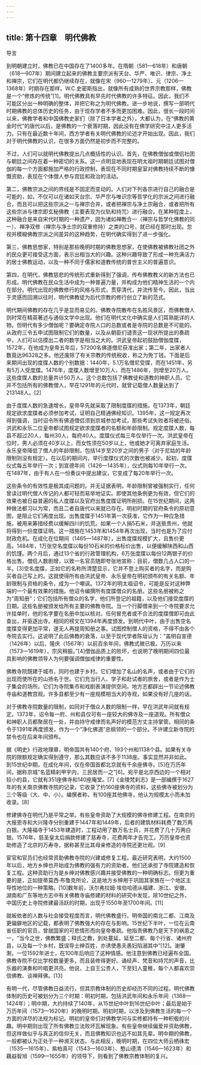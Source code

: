 ```yaml
---
---
---
```

title: 第十四章　明代佛教
---







导言

到明朝建立时，佛教已在中国存在了1400多年。在隋朝（581—618年）和唐朝（618—907年）期间建立起来的佛教主要宗派有天台、华严、唯识、律宗、净土和禅宗，它们在明代都仍继续存在，就像在宋（960—1279年）、元（1206—1368年）时期存在那样。W.C.史密斯指出，就像所有成熟的世界宗教那样，佛教是一个“修炼的传统”[1]。明代佛教具有早先时代佛教的许多特征。因此，我们不可能区分出一种明确的整体，并把它称之为明代佛教。进一步地说，撰写一部明代时期佛教的总体历史的任务，由于现存学者不多而更加困难。因此，很长一段时间以来，佛教学者和中国佛教史家们（除了日本学者之外），大都认为，在“佛教的黄金时代”的唐代以后，是佛教的一个衰落时期，因此没有在佛学研究中注人更多活力。只有在最近数十年间，西方学者有关明代佛教的论述才开始出现。因此，我们对于明代佛教的认识，在很多方面仍然是初步而不完整的。

不过，人们可以就明代佛教提出几点概括性的认识。首先，在佛教僧伽或僧侣社团与朝廷之间存在着一种密切的关系。这一点明显地表现在明太祖时期朝廷试图对僧伽的每一个方面都施加严格的行政控制，表现在不同时期皇室对佛教持续不断的慷慨资助，表现在个体僧人参与宫廷和政治的活动。

第二，佛教宗派之间的界线是不固定而变动的。人们对下列各宗进行自己的融合是可能的，如，不仅可以在诸如天台宗、华严宗与唯识宗等哲学化的宗派之间进行融合，而且可以把这些宗派之一与禅宗合并，或者把禅宗与净土宗融合，或者把所有这些宗派与律宗即玄秘佛教（主要表现为仪轨和持咒）进行融合。在某种程度上，这种融合是来自宋代时期的一种遗产，因为诸如禅教合一（禅宗与哲学化佛教的同一）、禅净双修（禅宗与净土宗的双重修持）之类的口号，就已经在那时出现。忽视并模糊佛教宗派之间差异的这种趋势，在明代确实得到了进一步强化。

第三，佛教思想家，特别是那些晚明时期的佛教思想家，在使佛教被佛教社团之外的民众更可接受这方面，表示出相当大的兴趣。这种兴趣导致了形成一种充满活力的居士佛教运动，以及一种不同于儒家和道教传统的普世主义的普遍意识。

第四，在明代，佛教慈悲的传统形式重新得到了强调，传布佛教教义的新方法也已形成。明代佛教在民众生活中成为一种普遍力量，并构成为他们精神生活的一个内在部分。明代出现的佛教修行的风格与形式，贯穿清代，并流传至今。因此，当出于灵感而回溯以往时，明代佛教徒为后代宗教的修行创立了新的范式。

明代期间佛教的存在几乎是显而易见的。佛教寺院散布在名胜风景区，而佛教僧人则时常在精英著述与通俗文学中出现。他们在明代文化中确实是人们耳熟能详的人物。但明代有多少僧伽呢？要确定寺院人口的总数或者是寺院的总数是不可能的。从政府三令五申试图限制它们的数量，以及从朝臣们谴责这一现状所提出的奏疏中，人们可以估摸出二者的数字是相当之大的。洪武皇帝起初鼓励僧伽度牒，1572年，在他成为皇帝五年后，57200名佛道僧尼获准出家；第二年，出家者人数竟达96328之多。他还废除了有关宗教的传统税收，称之为免丁钱。下面是后来期间出现的度牒人数的个别数据：1440年，5.1万名僧尼受牒，而在1451年，另有5万人受度牒。1476年，度牒人数增至10万人，而在1486年，则增至20万人。这些度牒人数的总量共计50万人。这个总数包括了佛教徒和道教的神职人员。它并不包括所有的佛教僧人，早在1291年的元代时，就曾记载僧人数量达到了213148人。[2]

由于度牒人数的急速增长，皇帝早先就采取了限制度牒的措施。在1373年，朝廷规定欲求度牒者必须参加考试，证明自己精通佛经知识。1395年，这一规定再次得到强调，当时诏令所有佛道僧侣须到京城参加考试，那些考试失败者将被还俗。洪武和永乐二位皇帝都试图规定欲求度牒者的名额和年龄限制。规定度牒人数，每县不超过20人，每州30人，每府40人。度牒仪式每三年仅举行一次。洪武皇帝在位时，男人必须在40岁以上，而女性须在50岁以上，他或她才可离弃家庭生活。永乐皇帝降低了僧人的年龄限制，包括14岁至20岁之间的男子（对于尼姑的年龄限制则没有规定）。在以后的期间内，举行度牒仪式的次数也被减少。起初，度牒仪式每五年举行一次；到宣德年间（1426—1435年），仪式则每10年举行一次。在1487年，由于有人在一份奏议中提出建议，它变成了每20年举行一次。

这些条令的有效性是极其成问题的。并无证据表明，年龄限制曾被强制实行，任何曾读过明代僧人传记的人都可轻而易举地证实。即使其他条例更为有效，但它们的效果也被日益普遍的私人度牒以及官府出售度牒证明所削损。在15世纪期间，这两种做法都习以为常，而且二者自唐代以来就已存在。明初时期的官府条令的原初意图，是阻止它们再度出现。出售度牒于1451年第一次获准，它作为一种应急措施，被用来筹措经费以缓解四川的饥荒。如果一个人捐5石米，并送抵贵州，他就将得到一份度牒证明。这一措施在1453年和1454年再次出现，当时也是为了应付财政危机。在成化在位期间（1465—1487年），出售度牒规模扩大，且售价更高。1484年，1万张空名度牒以每份10石米的价格标价出售，以便缓解陕西和山西的饥馑。两个月后，通过13个省的行政管理机构，6万张度牒以每份12两银子的价格出售。僧侣人数剧增，以致一名官员随即夸张地宣称：目前，僧数几占人口的一半。[3]空名度牒，正如它的名称所清楚显示，它并不登上购买者的名字，而是购买者自己写上的。这就使得所有由洪武皇帝、永乐皇帝在明初颁布的有关名额、年龄限制与资格的条令，成为一个嘲讽。1372年的明太祖诏令，可能是反对这种弊端的一个最有效果的措施。他诏令编撰所有度牒僧众的名册。这些名册被称之为“周知册”；它们包括所有僧众的名字，他们所登记的祖籍，以及他们接受度牒的日期。这些名册被颁发给所有主要的佛教寺院。当一个行脚僧来到一个寺院要求允许挂单时，他的名字要在名册中加以核对。任何冒充者或不合法的度牒僧即可由此查出，并驱逐出寺。相同的榜文在1394年再度颁发。到明代中叶，由于出售空名度牒变得更加平常，遂无人再提周知册之事。试图控制僧人的资格，不得不由各个寺院去实行。这说明了此后佛教的衰落，以至于现代学者陈垣认为：“盖明自宣德（1426年）以后、隆庆（1567年）以前百余年间，佛教式微已极。万历以来（1573—1619年），宗风稍振。”[4]僧伽品质上的败坏，也说明了晚明期间四位最具影响的佛教领导人为何要强调僧伽戒律的重要性。

佛教寺院既建于城市，同时也建于乡村。它们增加了名山的名声，或者由于它们的出现而使所在的山扬名于世。它们充当行人、学子和赴试者的旅舍，或者是作为士子集会的场所。它们为寺院集市和戏剧表演提供空间。地方志都辟出一节论述佛教寺庙和道教宫观。许多县都至少有一座规模相当大的寺观，如果没有好几座的话。

对于佛教寺院数量的限制，如同对于僧众人数的限制一样，早在洪武年间就有规定。1373年，诏令每一府、州和县仅可有一座较大的佛寺及一座道观。所有僧众和神职人员都聚居在一处，并由持守戒律而名声好的模范方丈主持掌管。相同的条令于1391年再度颁发，作为一个“净化佛道”总纲领的一个部分。不许建立新寺院的禁令也在后来年间颁布。

据《明史》行政地理章，明帝国共有140个府、193个州和1138个县。如果有关寺院的限额规定确实得到遵守，那么其数应该不多于1138座。事实显然并非如此。到15世纪中期，在成化年间，仅在帝国首都北京就有千余座佛寺。[5]在万历年间，据称京城“名蓝精刹甲宇内，三民居而一之”[6]。宛平是北京西边的一个相对较小的县，它就有351座佛寺和140座庵堂。[7]《金陵梵刹志》是一部编撰于1627年的有关南京佛教寺院的记录，它收录了约160座佛寺的资料，这些佛寺被划分为三个等级（大、中、小）。编撰者称，有100座其他佛寺，他认为规模太小而未加收录。[8]

修建佛寺在明代乃是平常之举。有些皇帝资助了大规模的佛寺修建工程。在南京的大报恩寺和大兴隆寺分别重建于1447年和1449年，后者的建筑材料耗费了数万两白银。大隆福寺于1453年建造时，工程动用了数万名士兵，并花费了几十万两白银。1576年，慈圣皇太后捐款修建了慈寿寺，花费两年才告完工。万历皇帝也资助修造了北京的万寿寺，据称甚至比其母亲修造的寺院还更壮观。[9]

宦官和官员们也经常资助佛教寺院的兴建或修复工程。最近研究表明，大约1500年以后，地方乡绅也开始成为佛教的强有力的资助者。他们还承担了寺院建造和恢复工程。这种资助行为是乡绅对佛教感兴趣并接受佛教的一种明确标志。但更为重要的是，正如提蒂莫西·布鲁克所论，这是地方乡绅用于巩固其家族在一个地区主导性地位的一种策略。[10]数年前，沃尔弗拉姆·埃伯哈德从福建、浙江、安徽、湖南和广东等地方志中有关佛教寺庙修建的材料的研究中发现，除10世纪之外，中国历史上寺院修建最活跃的时期，出现于1550年至1700年间。[11]

就皈依者的人数与社会接受程度而言，明代佛教盛行。明帝国的南北二都、江南及更偏僻地区的记载，都表明了佛教强大的存在与影响。15世纪下半叶，一位在云南省任职的官员，曾就国家的可悲情形而向皇帝奏疏。他指责佛教乃是天下的祸患之一，“当今之世，佛教繁盛；释氏之教，到处蔓延，延至二都、每个行省、诸州府县，以及每一个乡村，既误导士绅百姓，亦诱使愚夫愚妇陷溺其中”[12]。谢肇淛，一位1592年进士，在100年后响应了这种情感。他注意到佛教已经遍布全国。佛教寺院不仅比学校数量更多，而且装修得更好。诵经声、梵音和持咒的声音，比乐器的演奏和吟唱更洪亮。他说，上自王公贵人，下至妇人童稚，每个人都喜欢崇信佛教、谈禅拜佛。[13]

有明一代，尽管佛教日益流行，但其宗教体制的历史却经历不同的过程。明代佛教体制的历史可被划分为三个时期：明初时期，包括洪武年间和永乐年间（1368—1424年）；明中期，大约持续了140年，从15世纪中叶到16世纪中叶；最后是始于万历年间（1573—1620年）的晚明时期。明初时期，以涉及到佛教生活的每一个方面的详尽的法规为标记。明初的皇帝们对佛教学问与实修都持有一种积极的兴趣。明中期则出现了所有佛教立法败坏瓦解现象。有些皇帝继续偏爱并资助佛教，但这样做似乎与真正的信仰无关，而且佛教知识也远不如其先辈。明中期的佛教，一般都被认为正处于一种濒灭状态。与此相反，晚明时期，在四位大师云栖祩宏（1535—1615年）、紫柏真可（1543—1603年）、憨山德清（1546—1623年）和藕益智旭（1599—1655年）的领导下，则看到了佛教宗教体制的复兴。